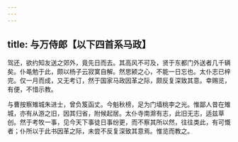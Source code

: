 ```yaml
---
---
---
```

title: 与万侍郎【以下四首系马政】
---



驾还，欲约知友送之郊外，竟先日而去。其高风不可及，贤于东都门外送者几千辆矣。仆黾勉于此，颇以杨子云寂寞自解。然思颍之心，不能一日忘也。太仆志已梓完。仅一月而成，又无考订，然于国家马政因革之际，颇反复深致其意。幸赐览，有便，不惜示教。

与曹按察雉城朱进士，曾负笈函丈。今魁秋榜，足为门墙桃李之光。惟鄙人昔在雉城，亦有从游之旧，因其归省，附候起居。太仆寺南滁有志，此旧无志，适兹草创。然于考牧一事，见今天下事徒日事纷更，而不察其所以然，往往类此，有可慨者；仆所以于此书因革之际，未尝不反复深致其意焉。惟览而教之。